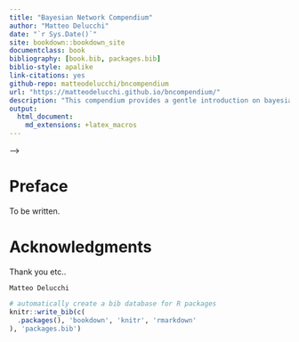 ```yaml
--- 
title: "Bayesian Network Compendium"
author: "Matteo Delucchi"
date: "`r Sys.Date()`"
site: bookdown::bookdown_site
documentclass: book
bibliography: [book.bib, packages.bib]
biblio-style: apalike
link-citations: yes
github-repo: matteodelucchi/bncompendium
url: "https://matteodelucchi.github.io/bncompendium/"
description: "This compendium provides a gentle introduction on bayesian networks and it's applications."
output:
  html_document:
    md_extensions: +latex_macros
---
```



<!-- <!--- For HTML Only ---> -->
<!-- `r if (!knitr:::is_latex_output()) ' -->
<!-- $\\require{amsthm}$ -->
<!-- $\\DeclareMathOperator*{\\argmin}{argmin}$ -->
<!-- $\\newcommand{\\ci}{\\perp\\!\\!\\!\\perp}$ -->
<!-- '` -->

# Preface {-}

To be written.

# Acknowledgments {-}
Thank you etc..

```block2
Matteo Delucchi
```

```r
# automatically create a bib database for R packages
knitr::write_bib(c(
  .packages(), 'bookdown', 'knitr', 'rmarkdown'
), 'packages.bib')
```
